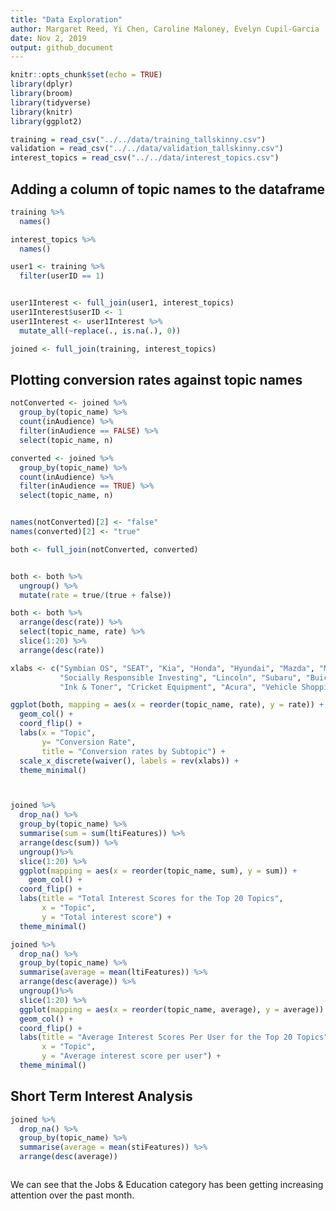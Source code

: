 ```yaml
---
title: "Data Exploration"
author: Margaret Reed, Yi Chen, Caroline Maloney, Evelyn Cupil-Garcia
date: Nov 2, 2019
output: github_document
---
```


```r
knitr::opts_chunk$set(echo = TRUE)
library(dplyr)
library(broom)
library(tidyverse)
library(knitr)
library(ggplot2)
```


```r
training = read_csv("../../data/training_tallskinny.csv")
validation = read_csv("../../data/validation_tallskinny.csv")
interest_topics = read_csv("../../data/interest_topics.csv")
```


## Adding a column of topic names to the dataframe

```r
training %>%
  names()

interest_topics %>%
  names()

user1 <- training %>%
  filter(userID == 1) 


user1Interest <- full_join(user1, interest_topics)
user1Interest$userID <- 1
user1Interest <- user1Interest %>%
  mutate_all(~replace(., is.na(.), 0))

joined <- full_join(training, interest_topics)
```


## Plotting conversion rates against topic names

```r

notConverted <- joined %>%
  group_by(topic_name) %>%
  count(inAudience) %>%
  filter(inAudience == FALSE) %>% 
  select(topic_name, n)

converted <- joined %>%
  group_by(topic_name) %>%
  count(inAudience) %>%
  filter(inAudience == TRUE) %>%
  select(topic_name, n)


names(notConverted)[2] <- "false"
names(converted)[2] <- "true"

both <- full_join(notConverted, converted)


both <- both %>%
  ungroup() %>%
  mutate(rate = true/(true + false))

both <- both %>%
  arrange(desc(rate)) %>%
  select(topic_name, rate) %>%
  slice(1:20) %>%
  arrange(desc(rate))

xlabs <- c("Symbian OS", "SEAT", "Kia", "Honda", "Hyundai", "Mazda", "Mitsubishi", "Nissan", 
           "Socially Responsible Investing", "Lincoln", "Subaru", "Buick", "Toyota", "Microcars & Subcompacts", 
           "Ink & Toner", "Cricket Equipment", "Acura", "Vehicle Shopping", "SUVs & Crossovers", "Retailers")

ggplot(both, mapping = aes(x = reorder(topic_name, rate), y = rate)) +
  geom_col() +
  coord_flip() + 
  labs(x = "Topic", 
       y= "Conversion Rate", 
       title = "Conversion rates by Subtopic") +
  scale_x_discrete(waiver(), labels = rev(xlabs)) + 
  theme_minimal()




```


```r
joined %>%
  drop_na() %>%
  group_by(topic_name) %>%
  summarise(sum = sum(ltiFeatures)) %>%
  arrange(desc(sum)) %>%
  ungroup()%>%
  slice(1:20) %>%
  ggplot(mapping = aes(x = reorder(topic_name, sum), y = sum)) +
    geom_col() + 
  coord_flip() + 
  labs(title = "Total Interest Scores for the Top 20 Topics", 
       x = "Topic", 
       y = "Total interest score") + 
  theme_minimal()
```

```r
joined %>%
  drop_na() %>%
  group_by(topic_name) %>%
  summarise(average = mean(ltiFeatures)) %>%
  arrange(desc(average)) %>%
  ungroup()%>%
  slice(1:20) %>%
  ggplot(mapping = aes(x = reorder(topic_name, average), y = average)) +
  geom_col() + 
  coord_flip() + 
  labs(title = "Average Interest Scores Per User for the Top 20 Topics", 
       x = "Topic", 
       y = "Average interest score per user") + 
  theme_minimal()
```


## Short Term Interest Analysis

```r

joined %>%
  drop_na() %>%
  group_by(topic_name) %>%
  summarise(average = mean(stiFeatures)) %>%
  arrange(desc(average))

```

```r



```

We can see that the Jobs & Education category has been getting increasing attention over the past month.




